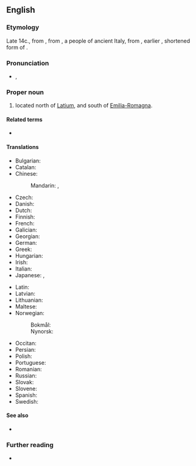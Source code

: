 ==English==

===Etymology===
Late 14c., from {{der|en|it|Toscano}}, from {{der|en|LL.|Tuscānus||belonging to the Tusci}}, a people of ancient Italy, from {{m|la|Tuscus}}, earlier {{m|la|*Truscus}}, shortened form of {{m|la|Etruscus||[[Etruscan]]}}.

===Pronunciation===
* {{enPR|tŭsʹkənē}}, {{IPA|en|/ˈtʌskəni/}}

===Proper noun===
{{en-proper noun}}

# {{place|en|region|c/Italy}} located north of [[Latium]], and south of [[Emilia-Romagna]].

====Related terms====
* {{l|en|Tuscan}}

====Translations====
{{trans-top|region in Italy}}
* Bulgarian: {{t|bg|Тоскана}}
* Catalan: {{t|ca|Toscana}}
* Chinese:
*: Mandarin: {{t|cmn|托斯卡納}}, {{t|cmn|托斯卡纳|tr=Tuōsīkă'nà}}
* Czech: {{t+|cs|Toskánsko|n}}
* Danish: {{t|da|Toscana}}
* Dutch: {{t+|nl|Toscane}}
* Finnish: {{t|fi|Toskana}}
* French: {{t+|fr|Toscane|f}}
* Galician: {{t|gl|Toscana}}
* Georgian: {{t|ka|ტოსკანა}}
* German: {{t+|de|Toskana|f}}
* Greek: {{t|el|Τοσκάνη|f}}
* Hungarian: {{t+|hu|Toszkána}}
* Irish: {{t|ga|Tuscáin|f|alt=An Tuscáin}}
* Italian: {{t+|it|Toscana|f}}
* Japanese: {{t|ja|トスカーナ|tr=Tosukāna}}, {{t|ja|トスカーナ州|tr=トスカーナしゅう, Tosukāna shū}}
{{trans-mid}}
* Latin: {{t|la|Tuscāna|f}}
* Latvian: {{t|lv|Toskāna|f}}
* Lithuanian: {{t|lt|Toskana|f}}
* Maltese: {{t|mt|Toskana}}
* Norwegian:
*: Bokmål: {{t|nb|Toscana}}
*: Nynorsk: {{t|nn|Toscana}}
* Occitan: {{t|oc|Toscana|f}}
* Persian: {{t+|fa|توسکانی|tr=Tuskâni}}
* Polish: {{t+|pl|Toskania|f}}
* Portuguese: {{t+|pt|Toscana|f}}
* Romanian: {{t|ro|Toscana|f}}
* Russian: {{t+|ru|Тоска́на|f}}
* Slovak: {{t|sk|Toskánsko|n}}
* Slovene: {{t+|sl|Toskana|f}}
* Spanish: {{t+|es|Toscana}}
* Swedish: {{t|sv|Toscana}}
{{trans-bottom}}

====See also====
* {{l|en|Etruria}}

===Further reading===
* {{pedialite}}

{{topics|en|Exonyms}}